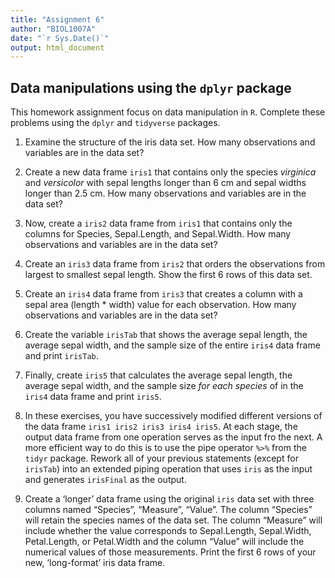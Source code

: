```yaml
---
title: "Assignment 6"
author: "BIOL1007A"
date: "`r Sys.Date()`"
output: html_document
---
```

 
## Data manipulations using the `dplyr` package  

This homework assignment focus on data manipulation in `R`. Complete these problems using the `dplyr` and `tidyverse` packages. 

1. Examine the structure of the iris data set. How many observations and variables are in the data set?   

2. Create a new data frame `iris1` that contains only the species *virginica* and *versicolor* with sepal lengths longer than 6 cm and sepal widths longer than 2.5 cm. How many observations and variables are in the data set?      

3. Now, create a `iris2` data frame from `iris1` that contains only the columns for Species, Sepal.Length, and Sepal.Width. How many observations and variables are in the data set?   

4. Create an `iris3` data frame from `iris2` that orders the observations from largest to smallest sepal length. Show the first 6 rows of this data set.    

5. Create an `iris4` data frame from `iris3` that creates a column with a sepal area (length * width) value for each observation. How many observations and variables are in the data set?

6. Create the variable `irisTab` that shows the average sepal length, the average sepal width, and the sample size of the entire `iris4` data frame and print `irisTab`.

7. Finally, create `iris5` that calculates the average sepal length, the average sepal width, and the sample size *for each species* of in the `iris4` data frame and print `iris5`.

8. In these exercises, you have successively modified different versions of the data frame `iris1 iris2 iris3 iris4 iris5`. At each stage, the output data frame from one operation serves as the input fro the next. A more efficient way to do this is to use the pipe operator `%>%` from the `tidyr` package. Rework all of your previous statements (except for `irisTab`) into an extended piping operation that uses `iris` as the input and generates `irisFinal` as the output.

9. Create a 'longer' data frame using the original `iris` data set with three columns named "Species", "Measure", "Value". The column "Species" will retain the species names of the data set. The column "Measure" will include whether the value corresponds to Sepal.Length, Sepal.Width, Petal.Length, or Petal.Width and the column "Value" will include the numerical values of those measurements. Print the first 6 rows of your new, 'long-format' iris data frame.  
